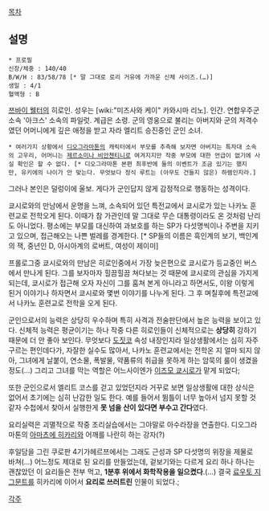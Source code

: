 [[목차]]

== 설명 ==
 * 프로필
 신장/체중 : 140/40
 B/W/H : 83/58/78 [* 말 그대로 로리 거유에 가까운 신체 사이즈.(…)] 
 생일 : 4/1
 혈액형 : B

[[쯔바이 웰터]]의 히로인. 성우는 [wiki:"미즈사와 케이" 카와시마 리노]. 인간. 연합우주군 소속 '아크스' 소속의 파일럿. 계급은 소령. 군의 영웅으로 불리는 아버지와 군의 저격수였던 어머니에게 깊은 애정을 받고 자라 엘리트 승진중인 군인 소녀. 
 * 여러가지 상황에서 [[디오그라마톤]]의 캐릭터에서 부모를 추측해 보자면 아버지는 특자대 소속의 고우리, 어머니는 [[제르소미나 비안첸티니]]로 여겨지지만 작중 부모에 대한 언급이 없기에 사실 확인은 할 수 없다. [* 디오그라마톤 본편 최후반에 둘의 이벤트가 조금 있기는 했지만, 유키에의 나이가 안 맞는다. 무엇보다 정식 루트는 (아무도 건들지 않은) 하렘인지라.]

그러나 본인은 덜렁이에 울보. 게다가 군인답지 않게 감정적으로 행동하는 성격이다.

쿄시로와의 만남에서 운명을 느껴, 소속되어 있던 특전교에서 쿄시로가 있는 나카노 훈련교로 전학오게 된다. 이때가 참 가관인데 말 그대로 무슨 대통령이라도 온 것처럼 난리도 아니었다. 평소에는 부모를 대신하여 과보호를 하는 SP가 다섯명씩이나 주변을 지키고 있으며, 접근해오는 나쁜 벌레를 경계한다. [* SP들의 이름은 흑인계의 보기, 백인계의 잭, 중년인 D, 아시아계의 로버트, 여성이 제이미]

프롤로그중 쿄시로와의 만남은 히로인중에서 가장 늦은편으로 쿄시로가 등교중인 버스에서 만나게 된다. 그를 보자마자 힐끔힐끔 쳐다보는 것 때문에 쿄시로의 관심을 가지게 되는데, 쿄시로가 접근해 오자 자신이 그를 훔쳐 본게 아니라고 하면서도, 이왕 이렇게 된거 이야기나 하자면서 쿄시로와 몇번 이야기를 나누게 된다. 그 후 며칠후에 특전교에서 나카노 훈련교로 전학을 오게 된다.

군인으로서의 능력은 상당히 우수하며 특히 사격과 전술판단에서 높은 능력을 보이고 있다. 신체적 능력은 평균이기는 하나 작중 다른 히로인들이 신체적으로는 '''상당히''' 강하기 때문에 더 안 좋아 보인다. 무엇보다 [[도짓코]] 속성 내장인지라 일상생활에서는 심히 자주 구르는 편인데다가, 자잘한 실수도 많아서, 나카노 훈련교에서는 전학온 지 얼마 되지 않아, 그녀에게 날붙이, 연소물, 폭발물, 약품류의 취급을 못하게 하는 암묵의 룰이 생겼을 정도(…) 그리고 그녀를 막는 역할은 어느사이엔가 [[이즈모 쿄시로]]가 맡게 되었다;

또한 군인으로서 엘리트 코스를 걷고 있었던지라 거꾸로 보면 일상생활에 대한 상식은 없어서 초기에는 심히 난감한 일도 한다. 예를 들어서 뜀틀이 너무 높아서 넘지 못할 것 같자 수첩에서 찾아서 실행한게 '''못 넘을 산이 있다면 부수고 간다'''였다.

요리실력은 괴멸적으로 작중 조리실습에서는 그야말로 아수라장을 연출한다. 디오그라마톤의 [[아마츠에 히카리]]와 어깨를 나란히 하는 강자(?)

후일담을 그린 쿠로판 4기가헤르쯔에서는 그래도 근성과 SP 다섯명의 위장을 제물로 바쳐(…) 어느정도 제대로 된 요리를 만들었는데, 겉보기와는 다르게 요리 하나 하나는 괜찮았던 이 요리들은 전부 먹고, '''1분후 위에서 화학작용을 일으켰다'''.(…) 결국 [[료우토 지그문트]]를 히카리에 이어서 '''요리로 쓰러트린''' 인물이 되었다.;

[[각주]]
